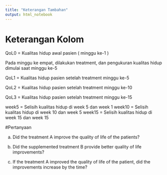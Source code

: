 ```yaml
---
title: "Keterangan Tambahan"
output: html_notebook
---
```


# Keterangan Kolom

QoL0 = Kualitas hidup awal pasien ( minggu ke-1 )

Pada minggu ke empat, dilakukan treatment, dan pengukuran kualitas hidup dimulai saat minggu ke-5

QoL1 = Kualitas hidup pasien setelah treatment minggu ke-5 

QoL2 = Kualitas hidup pasien setelah treatment minggu ke-10

QoL3 = Kualitas hidup pasien setelah treatment minggu ke-15

week5 = Selisih kualitas hidup di week 5 dan week 1
week10 = Selisih kualitas hidup di week 10 dan week 5
week15 = Selisih kualitas hidup di week 15 dan week 15


#Pertanyaan

a. Did the treatment A improve the quality of life of the patients?

b. Did the supplemented treatment B provide better quality of life improvements?

c. If the treatment A improved the quality of life of the patient, did the improvements increase by the time?